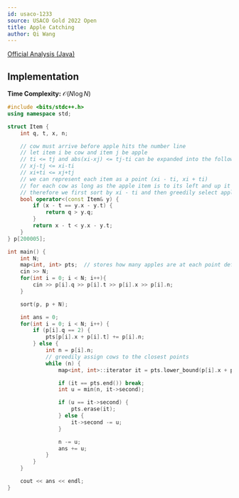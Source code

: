 ```yaml
---
id: usaco-1233
source: USACO Gold 2022 Open
title: Apple Catching
author: Qi Wang
---
```


[Official Analysis (Java)](http://www.usaco.org/current/data/sol_prob1_gold_open22.html)

## Implementation

**Time Complexity:** $\mathcal{O}(N \log N)$

<LanguageSection>
<CPPSection>

```cpp
#include <bits/stdc++.h>
using namespace std;

struct Item {
	int q, t, x, n;

	// cow must arrive before apple hits the number line
	// let item i be cow and item j be apple
	// ti <= tj and abs(xi-xj) <= tj-ti can be expanded into the following:
	// xj-tj <= xi-ti 
	// xi+ti <= xj+tj
	// we can represent each item as a point (xi - ti, xi + ti)
	// for each cow as long as the apple item is to its left and up it is a valid point
	// therefore we first sort by xi - ti and then greedily select apples based on xi + ti
	bool operator<(const Item& y) {
		if (x - t == y.x - y.t) {
			return q > y.q;
		}
		return x - t < y.x - y.t;
	}
} p[200005];

int main() {
	int N;
	map<int, int> pts;  // stores how many apples are at each point defined above
	cin >> N;
	for(int i = 0; i < N; i++){
		cin >> p[i].q >> p[i].t >> p[i].x >> p[i].n;
	}

	sort(p, p + N);

	int ans = 0;
	for(int i = 0; i < N; i++) {
		if (p[i].q == 2) {
			pts[p[i].x + p[i].t] += p[i].n;
		} else {
			int n = p[i].n;
			// greedily assign cows to the closest points
			while (n) {
				map<int, int>::iterator it = pts.lower_bound(p[i].x + p[i].t);

				if (it == pts.end()) break;
				int u = min(n, it->second);

				if (u == it->second) {
					pts.erase(it);
				} else {
					it->second -= u;
				}

				n -= u;
				ans += u;
			}
		}
	}

	cout << ans << endl;
}
```

</CPPSection>
</LanguageSection>
